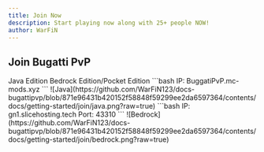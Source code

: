 ```yaml
---
title: Join Now
description: Start playing now along with 25+ people NOW!
author: WarFiN
---
```


## Join Bugatti PvP

<Tabs defaultValue="Java" className="pt-5 pb-1">
  <TabsList className="">
    <TabsTrigger value="Java">Java Edition</TabsTrigger>
    <TabsTrigger value="Bedrock">Bedrock Edition/Pocket Edition</TabsTrigger>
  </TabsList>
  <TabsContent value="Java">
    ```bash
    IP: BuggatiPvP.mc-mods.xyz
    ```
    ![Java](https://github.com/WarFiN123/docs-bugattipvp/blob/871e96431b420152f58848f59299ee2da6597364/contents/docs/getting-started/join/java.png?raw=true)
  </TabsContent>
  <TabsContent value="Bedrock">
    ```bash
    IP: gn1.slicehosting.tech
    Port: 43310
    ```
    ![Bedrock](https://github.com/WarFiN123/docs-bugattipvp/blob/871e96431b420152f58848f59299ee2da6597364/contents/docs/getting-started/join/bedrock.png?raw=true)
  </TabsContent>
</Tabs>
